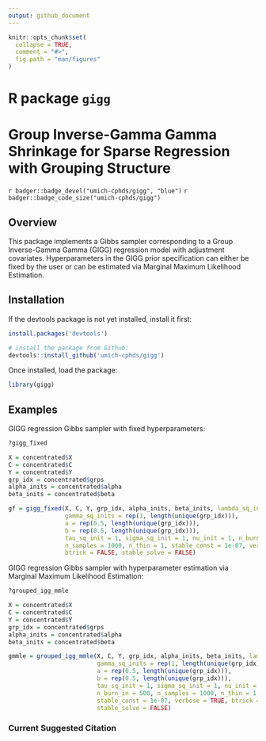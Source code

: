```yaml
---
output: github_document
---
```


<!-- README.md is generated from README.Rmd. Please edit that file -->

```r
knitr::opts_chunk$set(
  collapse = TRUE,
  comment = "#>",
  fig.path = "man/figures"
)
```

# R package `gigg`

# Group Inverse-Gamma Gamma Shrinkage for Sparse Regression with Grouping Structure

`r badger::badge_devel("umich-cphds/gigg", "blue")` `r badger::badge_code_size("umich-cphds/gigg")`

## Overview

This package implements a Gibbs sampler corresponding to a Group 
Inverse-Gamma Gamma (GIGG) regression model with adjustment covariates. 
Hyperparameters in the GIGG prior specification can either be fixed by the 
user or can be estimated via Marginal Maximum Likelihood Estimation.

## Installation

If the devtools package is not yet installed, install it first:

```r
install.packages('devtools')
```

```r
# install the package from Github:
devtools::install_github('umich-cphds/gigg') 
```

Once installed, load the package:

```r
library(gigg)
```

## Examples

GIGG regression Gibbs sampler with fixed hyperparameters:

```r
?gigg_fixed

X = concentrated$X
C = concentrated$C
Y = concentrated$Y
grp_idx = concentrated$grps
alpha_inits = concentrated$alpha
beta_inits = concentrated$beta

gf = gigg_fixed(X, C, Y, grp_idx, alpha_inits, beta_inits, lambda_sq_inits = rep(1, ncol(X)),
                gamma_sq_inits = rep(1, length(unique(grp_idx))),
                a = rep(0.5, length(unique(grp_idx))),
                b = rep(0.5, length(unique(grp_idx))),
                tau_sq_init = 1, sigma_sq_init = 1, nu_init = 1, n_burn_in = 500,
                n_samples = 1000, n_thin = 1, stable_const = 1e-07, verbose = TRUE,
                btrick = FALSE, stable_solve = FALSE)
```

GIGG regression Gibbs sampler with hyperparameter estimation via Marginal Maximum Likelihood Estimation:

```r
?grouped_igg_mmle

X = concentrated$X
C = concentrated$C
Y = concentrated$Y
grp_idx = concentrated$grps
alpha_inits = concentrated$alpha
beta_inits = concentrated$beta

gmmle = grouped_igg_mmle(X, C, Y, grp_idx, alpha_inits, beta_inits, lambda_sq_inits = rep(1, ncol(X)),
                         gamma_sq_inits = rep(1, length(unique(grp_idx))),
                         a = rep(0.5, length(unique(grp_idx))),
                         b = rep(0.5, length(unique(grp_idx))),
                         tau_sq_init = 1, sigma_sq_init = 1, nu_init = 1,
                         n_burn_in = 500, n_samples = 1000, n_thin = 1,
                         stable_const = 1e-07, verbose = TRUE, btrick = FALSE,
                         stable_solve = FALSE)
```

### Current Suggested Citation

